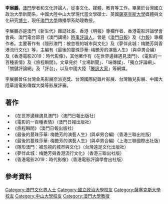 {{unreferenced|time=2019-02-28T14:38:03+00:00}}
{{Infobox Person
| name   = 李展鵬
| occupation = 文化評論者、作家、學者
| education = 台灣[[國立政治大學|國立政治大學]]新聞系畢業<br>中國[[中山大學|中山大學]]現當代文學碩士<br>[[英國|英國]][[薩塞克斯大學|薩塞克斯大學]]傳媒與文化研究博士
| spouse = 
| children =
}}

'''李展鵬'''，[[澳門|澳門]]學者和文化評論人，從事文化、媒體、教育等工作。畢業於台灣國立政治大學新聞系，中國大陸中山大學現代當文學碩士、英國[[薩塞克斯大學|薩塞克斯大學]]媒體與文化研究[[博士|博士]]，現任[[澳門大學|澳門大學]]傳播學系助理教授。

李展鵬亦是澳門《新生代》雜誌社長、香港《明報》專欄作者、香港電影評論學會會員、澳門電台節目《澳門講場》[[時事評論人|時事評論人]]，曾是《[[澳門日報|澳門日報]]》及《[[力報|力報]]》專欄作者。主要著作有《隱形澳門：被忽視的城市與文化》及《夢伴此城：梅艷芳與香港流行文化》等，主編有《最後的蔓珠莎華: 梅艷芳的演藝人生》（與卓男合編）及《香港電影2019：時代影像》，其他著作有《在世界邊緣遇見澳門》、《電影的一百種表情》及《旅程瞬間》。文章見於「立場新聞」、「端傳媒」、「獨立評論網」、「關鍵評論網」及「評台」，以及中國大陸「[[騰訊|騰訊]][[大家_(腾讯)|大家]]」等網媒。

李展鵬曾任台灣金馬影展奈派克獎、台灣國際紀錄片影展、台灣酷兒影展、中國大陸華語電影傳媒大獎等影展評審。

== 著作 ==
*《在世界邊緣遇見澳門》（澳門日報出版社）
*《電影的一百種表情》（澳門日報出版社）
*《旅程瞬間》（澳門日報出版社）
*《最後的蔓珠莎華: 梅艷芳的演藝人生》(與卓男合編)（香港三聯出社版）
*《最後的蔓珠莎華: 梅艷芳的演藝人生》(與卓男合編)（上海三聯國際出社版）
*《隱形澳門：被忽視的城市與文化》（台灣遠足文化出版社）
*《夢伴此城：梅艷芳與香港流行文化》（香港三聯出社版）
*《香港電影2019：時代影像》（香港電影評論學會出社版）

== 參考資料 ==
{{Reflist}}
{{DEFAULTSORT:Li}}
[[Category:澳門文化界人士|Category:澳門文化界人士]]
[[Category:國立政治大學校友|Category:國立政治大學校友]]
[[Category:薩塞克斯大學校友|Category:薩塞克斯大學校友]]
[[Category:中山大學校友|Category:中山大學校友]]
[[Category:澳門大學教授|Category:澳門大學教授]]